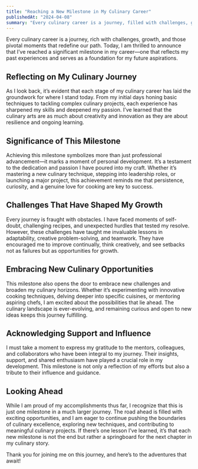 ```yaml
---
title: "Reaching a New Milestone in My Culinary Career"
publishedAt: "2024-04-08"
summary: "Every culinary career is a journey, filled with challenges, growth, and pivotal moments that redefine our path."
---
```


Every culinary career is a journey, rich with challenges, growth, and those pivotal moments that redefine our path. Today, I am thrilled to announce that I’ve reached a significant milestone in my career—one that reflects my past experiences and serves as a foundation for my future aspirations.

## Reflecting on My Culinary Journey

As I look back, it’s evident that each stage of my culinary career has laid the groundwork for where I stand today. From my initial days honing basic techniques to tackling complex culinary projects, each experience has sharpened my skills and deepened my passion. I’ve learned that the culinary arts are as much about creativity and innovation as they are about resilience and ongoing learning.

## Significance of This Milestone

Achieving this milestone symbolizes more than just professional advancement—it marks a moment of personal development. It’s a testament to the dedication and passion I have poured into my craft. Whether it’s mastering a new culinary technique, stepping into leadership roles, or launching a major project, this achievement reminds me that persistence, curiosity, and a genuine love for cooking are key to success.

## Challenges That Have Shaped My Growth

Every journey is fraught with obstacles. I have faced moments of self-doubt, challenging recipes, and unexpected hurdles that tested my resolve. However, these challenges have taught me invaluable lessons in adaptability, creative problem-solving, and teamwork. They have encouraged me to improve continually, think creatively, and see setbacks not as failures but as opportunities for growth.

## Embracing New Culinary Opportunities

This milestone also opens the door to embrace new challenges and broaden my culinary horizons. Whether it’s experimenting with innovative cooking techniques, delving deeper into specific cuisines, or mentoring aspiring chefs, I am excited about the possibilities that lie ahead. The culinary landscape is ever-evolving, and remaining curious and open to new ideas keeps this journey fulfilling.

## Acknowledging Support and Influence

I must take a moment to express my gratitude to the mentors, colleagues, and collaborators who have been integral to my journey. Their insights, support, and shared enthusiasm have played a crucial role in my development. This milestone is not only a reflection of my efforts but also a tribute to their influence and guidance.

## Looking Ahead

While I am proud of my accomplishments thus far, I recognize that this is just one milestone in a much larger journey. The road ahead is filled with exciting opportunities, and I am eager to continue pushing the boundaries of culinary excellence, exploring new techniques, and contributing to meaningful culinary projects. If there’s one lesson I’ve learned, it’s that each new milestone is not the end but rather a springboard for the next chapter in my culinary story.

Thank you for joining me on this journey, and here’s to the adventures that await!
